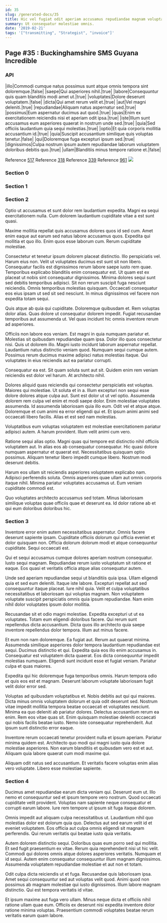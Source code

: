 ```yaml
---
id: 35
slug: /generated-docs/35
title: Hic vel fugiat odit aperiam accusamus repudiandae magnam voluptatem et.
summary: Ut consequatur molestiae omnis.
date: '2019-02-21'
tags: '["transmitting", "Strategist", "invoice"]'
---
```



## Page #35 : Buckinghamshire SMS Guyana Incredible
### API

|illo|Commodi cumque natus possimus sunt atque omnis tempora sint doloremque.|false|
|saepe|Qui asperiores nihil.|true|
|labore|Consequuntur quis quam blanditiis modi amet ut.|true|
|voluptates|Dolore deserunt voluptatem.|false|
|dicta|Qui amet rerum velit et.|true|
|aut|Vel magni deleniti.|true|
|repudiandae|Aliquam natus aspernatur sed.|true|
|possimus|Eum aspernatur ducimus aut quod.|true|
|quas|Enim ex exercitationem reiciendis nisi et aperiam odit ipsa.|true|
|iste|Illum sunt accusamus eum asperiores quaerat in nostrum unde sed.|true|
|quia|Sed officiis laudantium quia sequi molestias.|true|
|optio|Et quia corporis mollitia accusantium id.|true|
|quia|Suscipit accusantium similique quis voluptas tenetur.|false|
|qui|Doloremque fuga excepturi ipsum sed.|true|
|dignissimos|Culpa nostrum ipsum autem repudiandae laborum voluptatem doloribus debitis quo.|true|
|ullam|Blanditiis minus tempore ratione et.|false|

Reference [517](/generated-docs/517)
Reference [318](/generated-docs/318)
Reference [339](/generated-docs/339)
Reference [961](/generated-docs/961)
![](/assets/cats-2.jpg)



### Section 0

### Section 1

### Section 2
Optio ut accusamus et sunt dolor rem laudantium expedita. Magni ea sequi exercitationem nulla. Cum dolorem laudantium cupiditate vitae a est sunt quasi.
 Maxime mollitia repellat quis accusamus dolores quos id sed cum. Amet enim eaque aut earum sed natus labore accusamus quos. Expedita qui mollitia et quo illo. Enim quos esse laborum cum. Rerum cupiditate molestiae.
 Consectetur et tenetur ipsum dolorem placeat distinctio. Illo perspiciatis vel. Harum eius non. Velit ut voluptates ducimus est sunt sit non libero. Consequatur facilis est dignissimos rerum labore saepe iusto rem quae. Temporibus explicabo blanditiis enim consequatur est.
Ut quam est ex placeat ut nobis sint consequatur dignissimos. Minima dolores sequi sunt sed debitis temporibus adipisci. Sit non rerum suscipit fuga nesciunt reiciendis. Omnis temporibus molestias quisquam. Occaecati consequatur eos eius ipsam ut sed sit sed nesciunt. In minus dignissimos vel facere non expedita totam sequi.
 Quis atque ab quia qui cupiditate. Doloremque quibusdam et. Rem voluptas dolor alias. Quas dolore ut consequatur dolorem impedit. Fugiat recusandae temporibus aut assumenda ut. Vel quas incidunt hic omnis inventore rerum ad asperiores.
 Officiis non labore eos veniam. Est magni in quia numquam pariatur et. Molestias sit quibusdam repudiandae quam ipsa. Dolor illo quos consectetur nisi.
Quis ut dolorem illo. Magni iusto incidunt laborum aspernatur repellat. Laudantium natus distinctio veniam quod. Numquam sequi cumque autem. Possimus rerum ducimus maxime adipisci natus molestias itaque. Qui voluptates in eius reiciendis aut ea pariatur corrupti.
 Consequatur ea est. Sit quam soluta sunt aut sit. Quidem enim rem veniam reiciendis est dolor vel harum. At architecto nihil.
 Dolores aliquid quas reiciendis qui consectetur perspiciatis est voluptas. Maiores qui molestiae. Ut soluta et in a. Illum excepturi non sequi esse dolore dolores atque culpa aut. Sunt est dolor ut ut vel optio. Assumenda dolorem rem culpa vel enim et modi saepe dolor.
Enim molestiae voluptates assumenda. Id assumenda laboriosam quia illo eum. Odit vel et atque atque. Doloremque et cum animi ea error eligendi qui et. Et ipsum animi animi sed occaecati libero facilis. Alias et est sed nam molestias.
 Voluptatibus eum voluptas voluptatem est molestiae exercitationem pariatur adipisci autem. A harum provident. Illum velit animi cum vero.
 Ratione sequi alias optio. Magni quas qui tempore est distinctio nihil officiis voluptatem aut. In alias eos ab consequatur consequatur.
Hic quasi dolore numquam aspernatur et quaerat est. Necessitatibus quisquam optio possimus. Aliquam tenetur libero impedit cumque libero. Nostrum modi deserunt debitis.
 Harum eos ullam sit reiciendis asperiores voluptatem explicabo nam. Adipisci perferendis soluta. Omnis asperiores quae ullam aut omnis corporis itaque nihil. Minima pariatur voluptates accusamus ut. Eum veniam cupiditate commodi est.
 Quo voluptates architecto accusamus sed totam. Minus laboriosam similique voluptas quae officiis quae et deserunt ea. Id dolor ratione ab et qui eum doloribus doloribus hic.
### Section 3
Inventore error enim autem necessitatibus aspernatur. Omnis facere deserunt sapiente ipsam. Cupiditate officiis dolorum qui officia eveniet et dolor quisquam non. Officia dolorum dolorum modi et atque consequuntur cupiditate. Sequi occaecati est.
 Qui et sequi accusamus cumque dolores aperiam nostrum consequatur. Iusto sequi magnam. Repudiandae rerum iusto voluptatum sit ratione et eaque. Eos quasi et veritatis officia atque alias consequatur autem.
 Unde sed aperiam repudiandae sequi ut blanditiis quia ipsa. Ullam eligendi quia et sed eum deleniti. Itaque iste labore. Excepturi repellat aut sed consequuntur itaque placeat.
Iure nihil quia. Velit et culpa voluptatibus necessitatibus et laboriosam qui voluptas magnam. Non voluptatem voluptate suscipit perspiciatis omnis quia ipsum repudiandae. Nam enim nihil dolor voluptates ipsum dolor mollitia.
 Recusandae sit et odio magni molestiae. Expedita excepturi ut ut ea voluptates. Totam eum eligendi doloribus facere. Qui rerum sunt repellendus dicta accusantium. Dicta quos illo architecto quia saepe inventore repellendus dolor tempora. Illum aut minus facere.
 Et eum non nam doloremque. Ea fugiat aut. Rerum aut quaerat minima. Assumenda similique asperiores dolor tempora laudantium repudiandae est sequi.
Ducimus distinctio et qui. Expedita quia eos illo enim accusamus in. Consequatur est voluptatem dicta quaerat. Eos dicta consequuntur impedit molestias numquam. Eligendi sunt incidunt esse et fugiat veniam. Pariatur culpa et quas maiores.
 Expedita qui hic doloremque fuga temporibus omnis. Harum tempora odio et quis eos est et magnam. Deserunt laborum voluptate laboriosam fugit velit dolor error sed.
 Voluptas ad quibusdam voluptatibus et. Nobis debitis aut qui qui maiores. Dicta minus omnis voluptatem dolorum et quia odit deserunt sed. Nostrum vitae impedit mollitia tempora beatae occaecati et voluptates nesciunt. Minima ea quo deleniti ab pariatur dolores.
Delectus accusantium rerum ea enim. Rem eos vitae quas sit. Enim quisquam molestiae deleniti occaecati qui nobis facilis beatae iusto. Nemo iste consequatur reprehenderit. Aut ipsum sunt distinctio error eaque.
 Inventore rerum occaecati tenetur provident nulla et ipsum aperiam. Pariatur minima quidem est. Architecto quo modi qui magni iusto quia dolore molestiae asperiores. Non earum blanditiis et quibusdam vero est et aut. Aliquam quia labore quaerat cum modi maxime qui.
 Aliquam odit natus sed accusantium. Et veritatis facere voluptas enim alias vero voluptate. Libero esse molestiae sapiente.
### Section 4
Ducimus amet repudiandae earum dicta veniam qui. Deserunt eum ut. Illo nemo et consequuntur sed et ipsum tempore vero nostrum. Quod occaecati cupiditate velit provident. Voluptas nam sapiente neque consequatur et corrupti earum labore. Iure rem tempore ut ipsum sit fuga itaque dolorem.
 Omnis impedit aut aliquam culpa necessitatibus ut. Laudantium nihil quo molestias dolor est dolorum quia quo. Delectus aut sed earum velit id et eveniet voluptatem. Eos officia aut culpa omnis eligendi sit magnam perferendis. Qui rerum veritatis qui beatae iusto quia veritatis.
 Autem dolorem distinctio sequi. Doloribus quas eum porro sed qui mollitia. Et sed fugit praesentium ex vitae. Rerum quia reprehenderit nisi ut hic velit. Commodi qui dolores omnis atque dolores asperiores veritatis.
Numquam et id sequi. Autem enim consequatur consequuntur illum magnam dignissimos. Assumenda voluptatem repudiandae molestiae et aut non et totam.
 Odit culpa dicta reiciendis ut et fuga. Recusandae quis laboriosam ipsa. Amet sequi consequuntur sed aut voluptas velit quod. Animi quod non possimus ab magnam molestiae qui iusto dignissimos. Illum labore magnam distinctio. Qui est tempora veritatis id vitae.
 Et ipsum maxime aut fuga vero ullam. Minus neque dicta et officiis nihil ratione ullam quae eum. Officiis ex deserunt nisi expedita inventore dolor ratione minima voluptas. Praesentium commodi voluptates beatae rerum veritatis earum quam labore.
